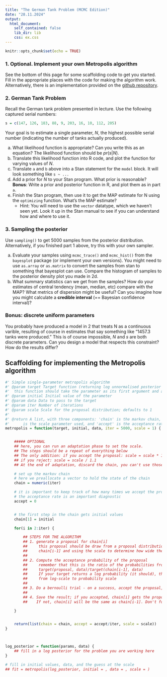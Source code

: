 ```yaml
---
title: "The German Tank Problem (MCMC Edition)"
date: "28.11.2024"
output: 
  html_document:
    self_contained: false
    lib_dir: lib
    css: ex.css
---
```




```r
knitr::opts_chunk$set(echo = TRUE)
```

### 1. **Optional**. Implement your own Metropolis algorithm

See the bottom of this page for some scaffolding code to get you started. Fill in the appropriate places with the code for making the algorithm work. Alternatively, there is an implementation provided on the [github repository](https://raw.githubusercontent.com/ltalluto/vu_advstats_statudents/main/r/metrop.r).

### 2. German Tank Problem

Recall the German tank problem presented in lecture. Use the following captured serial numbers:

```r
s = c(147, 126, 183, 88, 9, 203, 16, 10, 112, 205)
```

Your goal is to estimate a single parameter, $N$, the highest possible serial number (indicating the number of tanks actually produced).

a. What likelihood function is appropriate? Can you write this as an equation? The likelihood function should be $pr(s|N)$.
b. Translate this likelihood function into R code, and plot the function for varying values of $N$.
c. Translate `a` and `b` above into a Stan statement for the `model` block. It will look something like ` s ~ ...`
d. Add a prior for $N$ to your Stan program. What prior is reasonable? **Bonus**: Write a prior and posterior function in R, and plot them as in part `a`.
e. Finish the Stan program, then use it to get the MAP estimate for N using the `optimizing` function. What's the MAP estimate?
	- Hint: You will need to use the `vector` datatype, which we haven't seen yet. Look it up in the Stan manual to see if you can understand how and where to use it.
	
### 3. Sampling the posterior

Use `sampling()` to get 5000 samples from the posterior distribution. Alternatively, if you finished part 1 above, try this with your own sampler.

a. Evaluate your samples using `mcmc_trace()` and `mcmc_hist()` from the `bayesplot` package (or implement your own versions). You might need to use `as.array` or `as.matrix` to convert the samples from stan to something that bayesplot can use. Compare the histogram of samples to the posterior density plot you made in 2d.
b. What summary statistics can we get from the samples? How do your estimates of central tendency (mean, median, etc) compare with the MAP? What metrics of dispersion might be useful? Can you imagine how you might calculate a **credible interval** (== Bayesian confidence interval)?


### Bonus: discrete uniform parameters

You probably have produced a model in 2 that treats N as a continuous varible, resulting of course in estimates that say something like "1457.3 tanks were produced." This is of course impossible, $N$ and $s$ are both discrete parameters. Can you design a model that respects this constraint? How do the results differ?


## Scaffolding for implementing the Metropolis algorithm

```r
#' Simple single-parameter metropolis algorithm
#' @param target Target function (returning log unnormalised posterior density);
#' 	this function should take the parameter as its first argument and a data list as its second
#' @param initial Initial value of the parameter
#' @param data Data to pass to the target
#' @param iter Number of iterations
#' @param scale Scale for the proposal distribution; defaults to 1
#' 
#' @return A list, with three components: 'chain' is the markov chain, 'scale' 
#' 		is the scale parameter used, and 'accept' is the acceptance rate
metropolis = function(target, initial, data, iter = 5000, scale = 1) {


	##### OPTIONAL
	## here, you can run an adaptation phase to set the scale. 
	## The steps should be a repeat of everything below
	## The only addition: if you accept the proposal: scale = scale * 1.1 (or some other constant)
	## if you reject: scale = scale / 1.1
	## At the end of adaptation, discard the chain, you can't use those samples

	# set up the markov chain
	# here we preallocate a vector to hold the state of the chain
	chain = numeric(iter)

	# it is important to keep track of how many times we accept the proposals
	# the acceptance rate is an important diagnostic
	accept = 0


	# the first step in the chain gets initial values
	chain[1] = initial

	for(i in 2:iter) {

		## STEPS FOR THE ALGORITHM
		## 1. generate a proposal for chain[i]
		##     this proposal should be draw from a proposal distribution centred around
		##     chain[i-1] and using the scale to determine how wide the distribution is
		##
		## 2. Compute the acceptance probability of the proposal
		##     remember that this is the ratio of the probabilities from the target distribution
		##     target(proposal, data)/target(chain[i-1], data)
		##     If your target returns a log probability (it should), then you need to convert
		##     from log-scale to probability scale
		##     
		## 3. Do a bernoulli trial - on a success, accept the proposal, on a failure, reject it
		## 
		## 4. Save the result; if you accepted, chain[i] gets the proposal. 
		##    If not, chain[i] will be the same as chain[i-1]. Don't forget to track acceptances. 

	}


	return(list(chain = chain, accept = accept/iter, scale = scale))
}



log_posterior = function(params, data) {
	## fill in a log posterior for the problem you are working here
}

# fill in initial values, data, and the guess at the scale
## fit = metropolis(log_posterior, initial = , data = , scale = )
```

